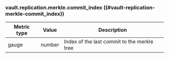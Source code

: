 ### vault.replication.merkle.commit_index ((#vault-replication-merkle-commit_index))

Metric type | Value   | Description
----------- | ------- | -----------
gauge       | number  | Index of the last commit to the merkle tree